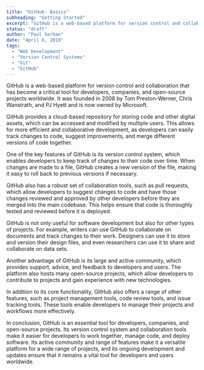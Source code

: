 ```yaml
---
title: "GitHub: Basics"
subheading: "Getting Started"
excerpt: "GitHub is a web-based platform for version control and collaboration that has become a critical tool for developers, companies, and open-source projects worldwide. It was founded in 2008 by Tom Preston-Werner, Chris Wanstrath, and PJ Hyett and is now owned by Microsoft."
status: "draft"
author: "Paul Serban"
date: "April 6, 2019"
tags:
  - "Web Development"
  - "Version Control Systems"
  - "Git"
  - "GitHub"
---
```


GitHub is a web-based platform for version control and collaboration that has become a critical tool for developers, companies, and open-source projects worldwide. It was founded in 2008 by Tom Preston-Werner, Chris Wanstrath, and PJ Hyett and is now owned by Microsoft.

GitHub provides a cloud-based repository for storing code and other digital assets, which can be accessed and modified by multiple users. This allows for more efficient and collaborative development, as developers can easily track changes to code, suggest improvements, and merge different versions of code together.

One of the key features of GitHub is its version control system, which enables developers to keep track of changes to their code over time. When changes are made to a file, GitHub creates a new version of the file, making it easy to roll back to previous versions if necessary.

GitHub also has a robust set of collaboration tools, such as pull requests, which allow developers to suggest changes to code and have those changes reviewed and approved by other developers before they are merged into the main codebase. This helps ensure that code is thoroughly tested and reviewed before it is deployed.

GitHub is not only useful for software development but also for other types of projects. For example, writers can use GitHub to collaborate on documents and track changes to their work. Designers can use it to store and version their design files, and even researchers can use it to share and collaborate on data sets.

Another advantage of GitHub is its large and active community, which provides support, advice, and feedback to developers and users. The platform also hosts many open-source projects, which allow developers to contribute to projects and gain experience with new technologies.

In addition to its core functionality, GitHub also offers a range of other features, such as project management tools, code review tools, and issue tracking tools. These tools enable developers to manage their projects and workflows more effectively.

In conclusion, GitHub is an essential tool for developers, companies, and open-source projects. Its version control system and collaboration tools make it easier for developers to work together, manage code, and deploy software. Its active community and range of features make it a versatile platform for a wide range of projects, and its ongoing development and updates ensure that it remains a vital tool for developers and users worldwide.